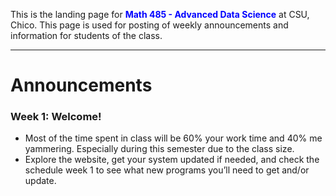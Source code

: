 <br><br>

This is the landing page for <span style="color:blue">**Math 485 - Advanced Data Science**</span> at CSU, Chico. This page is used for posting of weekly announcements and information for students of the class. 

----

# Announcements

### Week 1: Welcome! 

* Most of the time spent in class will be 60% your work time and 40% me yammering. Especially during this semester due to the class size. 
* Explore the website, get your system updated if needed, and check the schedule week 1 to see what new programs you'll need to get and/or update. 